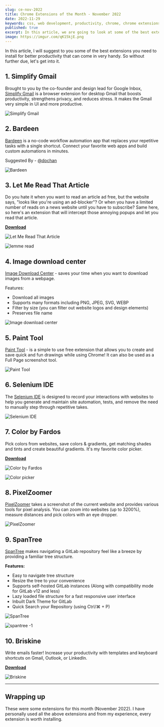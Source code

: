 ```yaml
---
slug: ce-nov-2022
title: Chrome Extensions of the Month - November 2022
date: 2022-11-29
keywords: css, web development, productivity, chrome, chrome extensions, chrome extensions of the month, november
published: true
excerpt: In this article, we are going to look at some of the best extensions that you need to install for better productivity. So without further due, let's get into it.
image: https://imgur.com/qK15kjE.png
---
```



In this article, I will suggest to you some of the best extensions you need to install for better productivity that can come in very handy. So without further due, let's get into it.


## 1. Simplify Gmail

Brought to you by the co-founder and design lead for Google Inbox, [Simplify Gmail](https://chrome.google.com/webstore/detail/simplify-gmail/pbmlfaiicoikhdbjagjbglnbfcbcojpj) is a browser extension for desktop Gmail that boosts productivity, strengthens privacy, and reduces️ stress. It makes the Gmail very simple in UI and more productive.


![Simplify Gmail](https://lh3.googleusercontent.com/MS5EZsoGs_Jqi_j00TX8FnFi_Tdghne4dfpDNLvoVbNKOVE3gz2LTRMHbD7wXPi26oBeMlACYzS1eYwAk3arNHSXeA=w640-h400-e365-rj-sc0x00ffffff)

## 2. Bardeen

[Bardeen](https://chrome.google.com/webstore/detail/bardeen-automate-workflow/ihhkmalpkhkoedlmcnilbbhhbhnicjga) is a no-code workflow automation app that replaces your repetitive tasks with a single shortcut. Connect your favorite web apps and build custom automations in minutes. 

Suggested By - [@dochan](https://dev.to/dochan)

![Bardeen](https://lh3.googleusercontent.com/TVBzwPMLMxn_vND09BUKjCERsa6-qL4TbCJVUetk9yGOuM_GvsXebePz6z-cgHf_EGpjAls25y9OAQ936pNk0bMyRA=w640-h400-e365-rj-sc0x00ffffff)

## 3. Let Me Read That Article

Do you hate it when you want to read an article ad free, but the website says, "looks like you're using an ad-blocker"? Or when you have a limited number of reads on a news website until you have to subscribe? Same here, so here's an extension that will intercept those annoying popups and let you read that article.

**[Download](https://chrome.google.com/webstore/detail/let-me-read-that-article/bmdnpacffafhifoibkeajbacaapgcoih)**

![Let Me Read That Article](https://lh3.googleusercontent.com/FXQ_ZyUmuT7TItRnmiNOEBBlFl46ZG9REqIobYyWFuAAOjv6MMukSn08Hkrch3bcpPUKXtNVtKUceY5fj0PrYrJr=w640-h400-e365-rj-sc0x00ffffff)


![lemme read](https://lh3.googleusercontent.com/qkinNy_ss__MgFaKQNhXhBQeXIJeGno2l6Dntodvet4WW_IZAi1JXZ_jme1HMWTQLBUiim5oOa2ZftuBl01M9_Y3KyU=w640-h400-e365-rj-sc0x00ffffff)

## 4. Image download center

[Image Download Center](https://chrome.google.com/webstore/detail/image-download-center/deebfeldnfhemlnidojiiidadkgnglpi) - saves your time when you want to download images from a webpage. 

Features:
- Download all images
- Supports many formats including PNG, JPEG, SVG, WEBP
- Filter by size (you can filter out website logos and design elements)
- Preserves file name


![Image download center](https://lh3.googleusercontent.com/K9kZUfAxrnaadvGZ50BxsEb1SVtz0RvCo6PNWGIzoHkOExs2zcTeoQUFkyv0r4PZSTT8Ov2tsvp0_i5k8hZlr3JYXyQ=w640-h400-e365-rj-sc0x00ffffff)

## 5. Paint Tool 

[Paint Tool](https://chrome.google.com/webstore/detail/paint-tool-marker-for-chr/nadohmjilefnhjobhhlnnddplaklmnnp) - is a simple to use free extension that allows you to create and save quick and fun drawings while using Chrome! It can also be used as a Full Page screenshot tool.

![Paint Tool ](https://lh3.googleusercontent.com/KN2SRMkwOB0bmtY-N3tloAdcKaSBY4Gp3CxDnKfH7qeKRS3jdRurroPz-yzbUAjYYtTxnCTO9jxjdnoPMdnTR0Lvfw=w640-h400-e365-rj-sc0x00ffffff)

## 6. Selenium IDE

The [Selenium IDE](https://chrome.google.com/webstore/detail/selenium-ide/mooikfkahbdckldjjndioackbalphokd) is designed to record your interactions with websites to help you generate and maintain site automation, tests, and remove the need to manually step through repetitive takes.

![Selenium IDE](https://lh3.googleusercontent.com/8TvMgoN4USfvq_AMf_QWoExfjNQv-j3OLdFMD8OfWgMluDyHyVc492A6ZbqWIO52qlMBeOz_HgkCM9ePG9Ul6I7xYtQ=w640-h400-e365-rj-sc0x00ffffff)

## 7. Color by Fardos

Pick colors from websites, save colors & gradients, get matching shades and tints and create beautiful gradients. It's my favorite color picker.

**[Download](https://chrome.google.com/webstore/detail/color-by-fardos-color-pic/iibpgpkhpfggipbacjfeijkloidhmiei)**


![Color by Fardos](https://lh3.googleusercontent.com/RquFxAKv5ve0Jzeqt9ttsxWPZTPlScaMW4qM1VIxLmsPaC94BhcMJso6NbQKrTT4gGUD8JhCQB-KatExJBZLFMEzkW0=w640-h400-e365-rj-sc0x00ffffff)

![Color picker](https://lh3.googleusercontent.com/IhSwctg2_czBu29vq9w0NLpQ3rDKCEtiiGR2pKZmmJqjCvZDIy2GxAxVe2N2v6r771nRtGBhuRR7kGCBNCNbip6c=w640-h400-e365-rj-sc0x00ffffff)


## 8. PixelZoomer

[PixelZoomer](https://chrome.google.com/webstore/detail/pixelzoomer/fogkjckfkdcnmnnfmbieljpkmmihhpao) takes a screenshot of the current website and provides various tools for pixel analysis. You can zoom into websites (up to 3200%), measure distances and pick colors with an eye dropper.

![PixelZoomer](https://lh3.googleusercontent.com/rscXfBzRikjz0CQwOYU5cwUB77Ja9WwY9a6alF1Fjh8fgA9MAQUzmqqEVXWeVW4nstgMHeNm1TpPitZrQerVn7XOmg=w640-h400-e365-rj-sc0x00ffffff)

## 9. SpanTree

[SpanTree](https://chrome.google.com/webstore/detail/spantree-gitlab-tree/gcjikeldobhnaglcoaejmdlmbienoocg) makes navigating a GitLab repository feel like a breeze by providing a familiar tree structure.

**Features:**
-  Easy to navigate tree structure
-  Resize the tree to your convenience
-  Supports self-hosted GitLab instances (Along with compatibility mode for GitLab v12 and less)
-  Lazy loaded file structure for a fast responsive user interface
-  Inbuilt Dark Theme for GitLab
-  Quick Search your Repository (using Ctrl/⌘ + P)


![SpanTree](https://lh3.googleusercontent.com/tVJm8rdusGtdVbWT6d3qnbE0ilLWWqQ2XfjDbCAr8lPVEqhb548mw8nOjwYoD4_Z7vVkTbkQHFYyNHmy-jYB2YNzxg=w640-h400-e365-rj-sc0x00ffffff)

![spantree -1 ](https://lh3.googleusercontent.com/3s2vRE54FhLfdGQjDQ9eFhoM6eff4QoGO7cFRKtxVkrfhYOI4Vg6PLB8CiX91cw4uHHJiOhiZ3wvCjDuUiXdfXJZ=w640-h400-e365-rj-sc0x00ffffff)


## 10. Briskine

Write emails faster! Increase your productivity with templates and keyboard shortcuts on Gmail, Outlook, or LinkedIn.

**[Download](https://chrome.google.com/webstore/detail/briskine-email-templates/lmcngpkjkplipamgflhioabnhnopeabf)**

![Briskine](https://lh3.googleusercontent.com/6qc8rP4r7JknInSxSxo9ZEcyLde5uls_uW8ZY6zyyggteTANS4fA88J-ng9ggFgHCUoUyEatRUsRqxvwQSmyuiZY=w640-h400-e365-rj-sc0x00ffffff)




***

## Wrapping up

These were some extensions for this month (November 2022). I have personally used all the above extensions and from my experience, every extension is worth installing.
